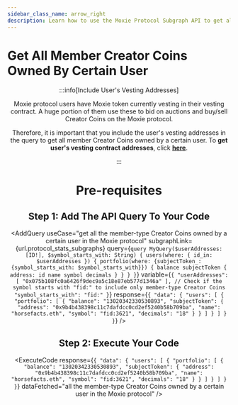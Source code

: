 ```yaml
---
sidebar_class_name: arrow_right
description: Learn how to use the Moxie Protocol Subgraph API to get all the member-type Creator Coins owned by a certain user in the Moxie protocol.
---
```



# Get All Member Creator Coins Owned By Certain User

<Header
  useCase="get all the member-type Creator Coins owned by a certain user in the Moxie protocol"
  apiName="Moxie Protocol Subgraph"
/>

:::info[Include User's Vesting Addresses]

Moxie protocol users have Moxie token currently vesting in their vesting contract. A huge portion of them use these to bid on auctions and buy/sell Creator Coins on the Moxie protocol.

Therefore, it is important that you include the user's vesting addresses in the query to get all member Creator Coins owned by a certain user. To **get user's vesting contract addresses**, click [**here**](../vesting/01-get-users-vesting-contract-addresses.mdx).

:::

# Pre-requisites

<Prerequisites />

## Step 1: Add The API Query To Your Code

<AddQuery
  useCase="get all the member-type Creator Coins owned by a certain user in the Moxie protocol"
  subgraphLink={url.protocol_stats_subgraphs}
  query={`query MyQuery($userAddresses: [ID!], $symbol_starts_with: String) {
  users(where: { id_in: $userAddresses }) {
    portfolio(where: {subjectToken_: {symbol_starts_with: $symbol_starts_with}}) {
      balance
      subjectToken {
        address: id
        name
        symbol
        decimals
      }
    }
  }
}`}
  variable={`{
  "userAddresses": [
    "0x075b108fc0a6426f9dec9a5c18e87eb577d1346a"
  ],
  // Check if the symbol starts with "fid:" to include only member-type Creator Coins
  "symbol_starts_with": "fid:"
}`}
  response={`{
  "data": {
    "users": [
      {
        "portfolio": [
          {
            "balance": "13020342330530893",
            "subjectToken": {
              "address": "0x9b4b438398c11c7dafdcc0cd2ef5240b58b709ba",
              "name": "horsefacts.eth",
              "symbol": "fid:3621",
              "decimals": "18"
            }
          }
        ]
      }
    ]
  }
}`}
/>

## Step 2: Execute Your Code

<ExecuteCode
  response={`{
  "data": {
    "users": [
      {
        "portfolio": [
          {
            "balance": "13020342330530893",
            "subjectToken": {
              "address": "0x9b4b438398c11c7dafdcc0cd2ef5240b58b709ba",
              "name": "horsefacts.eth",
              "symbol": "fid:3621",
              "decimals": "18"
            }
          }
        ]
      }
    ]
  }
}`}
  dataFetched="all the member-type Creator Coins owned by a certain user in the Moxie protocol"
/>

<DeveloperSupport />
